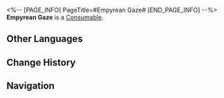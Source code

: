 <%-- [PAGE_INFO]
PageTitle=#Empyrean Gaze#
[END_PAGE_INFO] --%>
{{Item Infobox
|id          = 408905
|image       = Item Empyrean Gaze.png{{subst:void|<!--$UPLOAD:<<SpriteOutput/ItemFigures/408905.png>-<Item Empyrean Gaze.png>-<Item Icons>>-->}}
|type        = Consumable
|invCategory = Consumables
|rarity      = 5
|effect      = 
|description = A Treasure Gadget tool that can be used indefinitely. After use, 1 Basic Treasure's location will be displayed on the Amphoreus maps.
|source1     = [[Tidal Bounty]]
}}
{{Description|Originally, Aquila didn't just have a hundred eyes, but countless ones like the stars. Unfortunately, Zagreus took a keen interest in Aquila's eyes and stole many of them. These eyes, blessed by Zagreus, gained the power to locate treasures. However, one must never use them in broad daylight, or they might invoke Aquila's wrathful lightning.<br /><br />''"The heavens have eyes that watch the world, but just being able to see a lot is useless when it comes to seeing through deception."''}}
'''Empyrean Gaze''' is a [[Consumable]].

==Other Languages==
{{Other Languages
|en   = Empyrean Gaze
|zhs  = 瞒天落目
|zht  = 瞞天落目
|ja   = 満天の目
|ko   = 하늘을 속이는 눈
|es   = Ojos del cielo
|fr   = Regard empyréen
|ru   = Скрытые в небе глаза
|th   = เนตรพร่างฟ้า
|vi   = Mắt Rơi Đầy Trời
|de   = Augen des Himmels
|id   = Empyrean Gaze
|pt   = Olhar Empíreo
}}

==Change History==
{{Change History|3.0}}

==Navigation==
{{Consumable Navbox}}